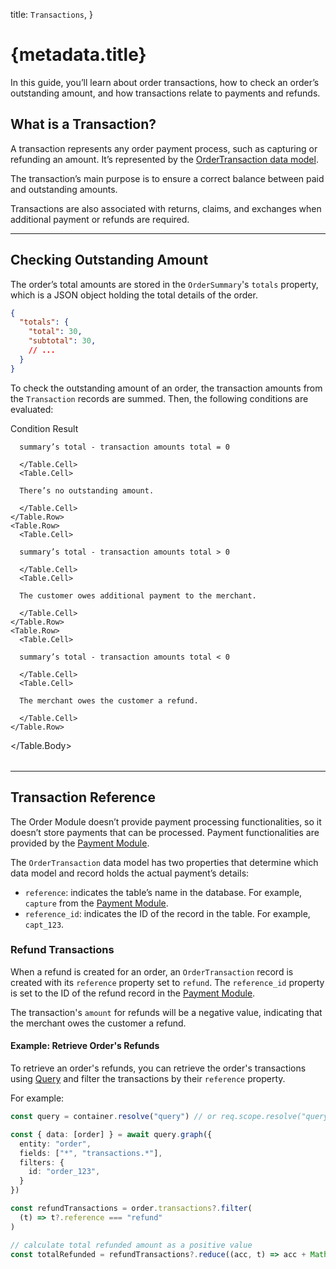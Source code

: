 
  title: `Transactions`,
}

# {metadata.title}

In this guide, you’ll learn about order transactions, how to check an order’s outstanding amount, and how transactions relate to payments and refunds.

## What is a Transaction?

A transaction represents any order payment process, such as capturing or refunding an amount. It’s represented by the [OrderTransaction data model](/references/order/models/OrderTransaction).

The transaction’s main purpose is to ensure a correct balance between paid and outstanding amounts.

Transactions are also associated with returns, claims, and exchanges when additional payment or refunds are required.

---

## Checking Outstanding Amount

The order’s total amounts are stored in the `OrderSummary`'s `totals` property, which is a JSON object holding the total details of the order.

```json
{
  "totals": {
    "total": 30,
    "subtotal": 30,
    // ...
  }
}
```

To check the outstanding amount of an order, the transaction amounts from the `Transaction` records are summed. Then, the following conditions are evaluated:

<Table>
  <Table.Header>
    <Table.Row>
      <Table.HeaderCell>Condition</Table.HeaderCell>
      <Table.HeaderCell>Result</Table.HeaderCell>
    </Table.Row>
  </Table.Header>
  <Table.Body>
    <Table.Row>
      <Table.Cell>
      
      summary’s total - transaction amounts total = 0
      
      </Table.Cell>
      <Table.Cell>
      
      There’s no outstanding amount.
      
      </Table.Cell>
    </Table.Row>
    <Table.Row>
      <Table.Cell>
      
      summary’s total - transaction amounts total > 0
      
      </Table.Cell>
      <Table.Cell>
      
      The customer owes additional payment to the merchant.
      
      </Table.Cell>
    </Table.Row>
    <Table.Row>
      <Table.Cell>
      
      summary’s total - transaction amounts total < 0
      
      </Table.Cell>
      <Table.Cell>
      
      The merchant owes the customer a refund.
      
      </Table.Cell>
    </Table.Row>
  </Table.Body>
</Table>

---

## Transaction Reference

The Order Module doesn’t provide payment processing functionalities, so it doesn’t store payments that can be processed. Payment functionalities are provided by the [Payment Module](../../payment/page.mdx).

The `OrderTransaction` data model has two properties that determine which data model and record holds the actual payment’s details:

- `reference`: indicates the table’s name in the database. For example, `capture` from the [Payment Module](../../payment/page.mdx).
- `reference_id`: indicates the ID of the record in the table. For example, `capt_123`.

### Refund Transactions

When a refund is created for an order, an `OrderTransaction` record is created with its `reference` property set to `refund`. The `reference_id` property is set to the ID of the refund record in the [Payment Module](../../payment/page.mdx).

The transaction's `amount` for refunds will be a negative value, indicating that the merchant owes the customer a refund.

#### Example: Retrieve Order's Refunds

To retrieve an order's refunds, you can retrieve the order's transactions using [Query](!docs!/learn/fundamentals/module-links/query) and filter the transactions by their `reference` property.

For example:

```ts
const query = container.resolve("query") // or req.scope.resolve("query")

const { data: [order] } = await query.graph({
  entity: "order",
  fields: ["*", "transactions.*"],
  filters: {
    id: "order_123",
  }
})

const refundTransactions = order.transactions?.filter(
  (t) => t?.reference === "refund"
)

// calculate total refunded amount as a positive value
const totalRefunded = refundTransactions?.reduce((acc, t) => acc + Math.abs(t!.amount || 0), 0)
```